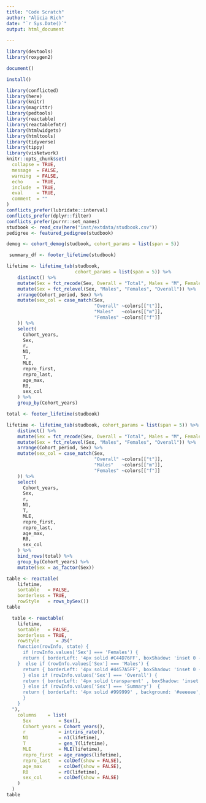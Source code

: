 ```yaml
---
title: "Code Scratch"
author: "Alicia Rich"
date: "`r Sys.Date()`"
output: html_document
                     
---
```


```r
library(devtools)
library(roxygen2)
```

```r
document()
```


```r
install()
```

```r
library(conflicted)
library(here)
library(knitr)
library(magrittr)
library(pedtools)
library(reactable)
library(reactablefmtr)
library(htmlwidgets)
library(htmltools)
library(tidyverse)
library(tippy)
library(visNetwork)
knitr::opts_chunk$set(
  collapse = TRUE,
  message  = FALSE,
  warning  = FALSE,
  echo     = TRUE,
  include  = TRUE,
  eval     = TRUE,
  comment  = ""
)
conflicts_prefer(lubridate::interval)
conflicts_prefer(dplyr::filter)
conflicts_prefer(purrr::set_names)
studbook <- read_csv(here("inst/extdata/studbook.csv"))
pedigree <- featured_pedigree(studbook)
```

```r
demog <- cohort_demog(studbook, cohort_params = list(span = 5))
```



```r
 summary_df <- footer_lifetime(studbook)
```

```r
lifetime <- lifetime_tab(studbook, 
                         cohort_params = list(span = 5)) %>%
    distinct() %>%
    mutate(Sex = fct_recode(Sex, Overall = "Total", Males = "M", Females = "F")) %>%
    mutate(Sex = fct_relevel(Sex, "Males", "Females", "Overall")) %>%
    arrange(Cohort_period, Sex) %>%
    mutate(sex_col = case_match(Sex,
                                "Overall" ~colors[["t"]],
                                "Males"   ~colors[["m"]],
                                "Females" ~colors[["f"]]
    )) %>%
    select(
      Cohort_years,
      Sex,
      r,
      N1,
      T,
      MLE,
      repro_first,
      repro_last,
      age_max,
      R0,
      sex_col
    ) %>%
    group_by(Cohort_years)
```

```r
total <- footer_lifetime(studbook)
```

```r
lifetime <- lifetime_tab(studbook, cohort_params = list(span = 5)) %>%
    distinct() %>%
    mutate(Sex = fct_recode(Sex, Overall = "Total", Males = "M", Females = "F")) %>%
    mutate(Sex = fct_relevel(Sex, "Males", "Females", "Overall")) %>%
    arrange(Cohort_period, Sex) %>%
    mutate(sex_col = case_match(Sex,
                                "Overall" ~colors[["t"]],
                                "Males"   ~colors[["m"]],
                                "Females" ~colors[["f"]]
    )) %>%
    select(
      Cohort_years,
      Sex,
      r,
      N1,
      T,
      MLE,
      repro_first,
      repro_last,
      age_max,
      R0,
      sex_col
    ) %>%
    bind_rows(total) %>%
    group_by(Cohort_years) %>%
    mutate(Sex = as_factor(Sex))
```

```r
table <- reactable(
    lifetime,
    sortable   = FALSE,
    borderless = TRUE,
    rowStyle   = rows_bySex())
table
```


```r
  table <- reactable(
    lifetime,
    sortable   = FALSE,
    borderless = TRUE,
    rowStyle      = JS("
    function(rowInfo, state) {
      if (rowInfo.values['Sex'] === 'Females') {
      return { borderLeft: '4px solid #C44D76FF', boxShadow: 'inset 0 -2px 0 #C44D7633'  }
    }  else if (rowInfo.values['Sex'] === 'Males') {
      return { borderLeft: '4px solid #4457A5FF', boxShadow: 'inset 0 -2px 0 #4457A533' }
      } else if (rowInfo.values['Sex'] === 'Overall') {
      return { borderLeft: '4px solid transparent' , boxShadow: 'inset 0 -1.5px 0 #444444FF' }
      } else if (rowInfo.values['Sex'] === 'Summary')  {
      return { borderLeft: '4px solid #999999' , background: '#eeeeee', fontWeight: 'bold' }
      }
    }
  "),
    columns    = list(
      Sex          = Sex(),
      Cohort_years = Cohort_years(),
      r            = intrins_rate(),
      N1           = n1(lifetime),
      T            = gen_T(lifetime),
      MLE          = MLE(lifetime),
      repro_first  = age_ranges(lifetime),
      repro_last   = colDef(show = FALSE),
      age_max      = colDef(show = FALSE),
      R0           = r0(lifetime),
      sex_col      = colDef(show = FALSE)
    )
  )
table
```


